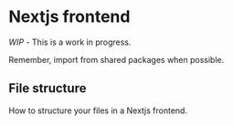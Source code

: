 # Nextjs frontend

*WIP* - This is a work in progress.

Remember, import from shared packages when possible.

## File structure

How to structure your files in a Nextjs frontend.
 
<FileTree>
  <FileTree.Folder name="src" defaultOpen>
    <FileTree.Folder name="actions" defaultOpen />
    <FileTree.Folder name="app" defaultOpen>
      <FileTree.Folder name="api" defaultOpen>
        <FileTree.File name="route.tsx" />
      </FileTree.Folder>
      <FileTree.Folder name="path" defaultOpen>
        <FileTree.File name="default.tsx" />
        <FileTree.File name="error.tsx" />
        <FileTree.File name="layout.tsx" />
        <FileTree.File name="loading.tsx" />
        <FileTree.File name="opengraph-image.tsx" />
        <FileTree.File name="twitter-image.tsx" />
        <FileTree.File name="page.tsx" />
        <FileTree.File name="route.tsx" />
        <FileTree.File name="not-found.tsx" />
      </FileTree.Folder>
      <FileTree.Folder name="[[...slug]]" defaultOpen>
        <FileTree.File name="page.tsx" />
      </FileTree.Folder>
      <FileTree.File name="error.tsx" />
      <FileTree.File name="icon.svg" />
      <FileTree.File name="layout.tsx" />
      <FileTree.File name="loading.tsx" />
      <FileTree.File name="manifest.ts" />
      <FileTree.File name="page.tsx" />
      <FileTree.File name="robots.txt" />
      <FileTree.File name="sitemap.ts" />
      <FileTree.File name="shared-metadata.ts" />
    </FileTree.Folder>
    <FileTree.Folder name="components" defaultOpen>
      <FileTree.Folder name="shells" defaultOpen />
      <FileTree.Folder name="shared" defaultOpen />
      <FileTree.Folder name="props" defaultOpen />
    </FileTree.Folder>
    <FileTree.Folder name="hooks" defaultOpen />
    <FileTree.Folder name="lib" defaultOpen>
    <FileTree.File name="instrumentation.ts" />
    <FileTree.File name="middleware.ts" />
    </FileTree.Folder>
  </FileTree.Folder>
  <FileTree.Folder name="public" defaultOpen>
  <FileTree.File name=".env*" />
  <FileTree.File name="next.config.js" />
  <FileTree.File name="package.json" />
  <FileTree.File name="typescript-config.ts" />
  </FileTree.Folder>
</FileTree>

